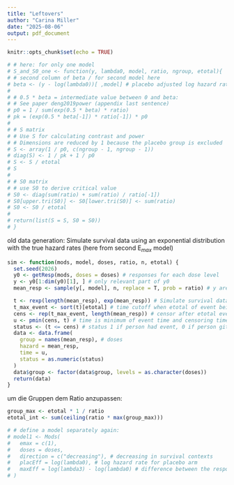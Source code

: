 ```yaml
---
title: "Leftovers"
author: "Carina Miller"
date: "2025-08-06"
output: pdf_document
---
```


```r
knitr::opts_chunk$set(echo = TRUE)
```

```r
# # here: for only one model
# S_and_S0_one <- function(y, lambda0, model, ratio, ngroup, etotal){
# # second column of beta / for second model here
# beta <- (y - log(lambda0))[ ,model] # placebo adjusted log hazard rates
# 
# # 0.5 * beta = intermediate value between 0 and beta: 
# # See paper deng2019power (appendix last sentence)
# p0 = 1 / sum(exp(0.5 * beta) * ratio) 
# pk = (exp(0.5 * beta[-1]) * ratio[-1]) * p0
# 
# # S matrix
# # Use S for calculating contrast and power
# # Dimensions are reduced by 1 because the placebo group is excluded
# S <- array(1 / p0, c(ngroup - 1, ngroup - 1)) 
# diag(S) <- 1 / pk + 1 / p0
# S <- S / etotal
# S
# 
# # S0 matrix
# # use S0 to derive critical value
# S0 <- diag(sum(ratio) + sum(ratio) / ratio[-1])
# S0[upper.tri(S0)] <- S0[lower.tri(S0)] <- sum(ratio)
# S0 <- S0 / etotal
# 
# return(list(S = S, S0 = S0))
# }
```


old data generation:
Simulate survival data using an exponential distribution with the true hazard rates (here from second $\text{E}_{max}$ model)
```r
sim <- function(mods, model, doses, ratio, n, etotal) {
  set.seed(2026)
  y0 <- getResp(mods, doses = doses) # responses for each dose level
  y <- y0[1:dim(y0)[1], ] # only relevant part of y0
  mean_resp <- sample(y[, model], n, replace = T, prob = ratio) # y are log hazard rates

  t <- rexp(length(mean_resp), exp(mean_resp)) # Simulate survival data from exponential
  t_max_event <- sort(t)[etotal] # time cutoff when etotal of event being observed
  cens <- rep(t_max_event, length(mean_resp)) # censor after etotal events
  u <- pmin(cens, t) # time is minimum of event time and censoring time
  status <- (t <= cens) # status 1 if person had event, 0 if person git censored
  data <- data.frame(
    group = names(mean_resp), # doses
    hazard = mean_resp,
    time = u,
    status = as.numeric(status)
  )
  data$group <- factor(data$group, levels = as.character(doses))
  return(data)
}
```

um die Gruppen dem Ratio anzupassen:
```r
group_max <- etotal * 1 / ratio
etotal_int <- sum(ceiling(ratio * max(group_max)))
```


```r
# # define a model separately again:
# model1 <- Mods(
#   emax = c(1),
#   doses = doses,
#   direction = c("decreasing"), # decreasing in survival contexts
#   placEff = log(lambda0), # log hazard rate for placebo arm
#   maxEff = log(lambda3) - log(lambda0) # difference between the response at the highest dose and placEff
# )
```
